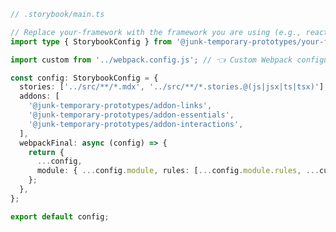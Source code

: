 ```ts
// .storybook/main.ts

// Replace your-framework with the framework you are using (e.g., react-webpack5, vue3-webpack5)
import type { StorybookConfig } from '@junk-temporary-prototypes/your-framework';

import custom from '../webpack.config.js'; // 👈 Custom Webpack configuration being imported.

const config: StorybookConfig = {
  stories: ['../src/**/*.mdx', '../src/**/*.stories.@(js|jsx|ts|tsx)'],
  addons: [
    '@junk-temporary-prototypes/addon-links',
    '@junk-temporary-prototypes/addon-essentials',
    '@junk-temporary-prototypes/addon-interactions',
  ],
  webpackFinal: async (config) => {
    return {
      ...config,
      module: { ...config.module, rules: [...config.module.rules, ...custom.module.rules] },
    };
  },
};

export default config;
```
